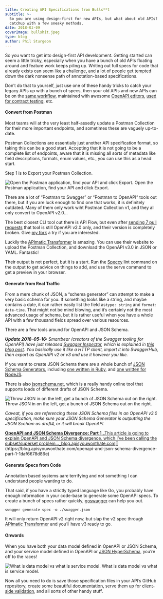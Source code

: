```yaml
---
title: Creating API Specifications from Bulls**t
subtitle: >-
  So you are using design-first for new APIs, but what about old APIs? Play
  catchup with a few sneaky methods.
date: 2018-03-09
coverImage: bullshit.jpeg
type: blog
author: Phil Sturgeon
---
```


So you want to get into design-first API development. Getting started can seem a little tricky, especially when you have a bunch of old APIs floating around and feature work keeps piling up. Writing out full specs for code that already exists can seem like a challenge, and a lot of people get tempted down the dark nonsense path of annotation-based specifications.

Don’t do that to yourself, just use one of these handy tricks to catch your legacy APIs up with a bunch of specs, then your old APIs and new APIs can be on the [same workflow](https://blog.apisyouwonthate.com/weworks-api-specification-workflow-defec45cc037?source=---------5---------------------), maintained with awesome [OpenAPI editors](https://openapi.tools/), [used for contract testing](https://blog.apisyouwonthate.com/tricking-colleagues-into-writing-documentation-via-contract-testing-206308b47e05), etc.

#### Convert from Postman

Most teams will at the very least half-assedly update a Postman Collection for their more important endpoints, and sometimes these are vaguely up-to-date.

Postman Collections are essentially just another API specification format, so taking this can be a good start. Accepting that it is not going to be a complete list of endpoints, aware that it is missing all sorts of metadata like field descriptions, formats, enum values, etc., you can use this as a head start.

Step 1 is to Export your Postman Collection.

![Open the Postman application, find your API and click Export.](https://cdn-images-1.medium.com/max/800/1*ZtxIXvosFR6tUGD1y-Nakg.png)
Open the Postman application, find your API and click Export.

There are a lot of “Postman to Swagger” or “Postman to OpenAPI” tools out there, but if you are luck enough to find one that works, it is definitely outdated. Many of them only work wiht Postman Collection v1, and they all only convert to OpenAPI v2.0…

The best closest CLI tool out there is API Flow, but even after [sending 7 pull requests](https://github.com/luckymarmot/API-Flow/pulls) that tool is still OpenAPI v2.0 only, and their version is completely broken. Give [my fork](https://github.com/philsturgeon/API-Flow) a try if you are interested.

Luckily the [APImatic Transformer](https://apimatic.io/transformer) is amazing. You can use their website to upload the Postman Collection, and download the OpenAPI v3.0 in JSON or YAML. Fantastic!

Their output is not perfect, but it is a start. Run the [Speccy](https://github.com/wework/speccy) lint command on the output to get advice on things to add, and use the serve command to get a preview in your browser.

#### Generate from Real Traffic

From a mere chunk of JSON, a “schema generator” can attempt to make a very basic schema for you. If something looks like a string, and maybe contains a date, it can rather easily list the field as`type: string` and `format: date-time`. That might not be mind blowing, and it’s certainly not the most advanced usage of schema, but it is rather useful when you have a whole API with a few thousand fields spread over various resources.

There are a few tools around for OpenAPI and JSON Schema.

**_Update 2018–05–16:_** _Smartbear (creators of the Swagger tooling for OpenAPI) have just released_ [_Swagger Inspector_](https://inspector.swagger.io/builder)_, which is explained in_ [_this blog post_](https://swagger.io/blog/convert-oas-3-swagger-inspector/)_. You basically use it like a HTTP client, import it into SwaggerHub, then export as OpenAPI v2 or v3 and use it however you like._

If you want to create JSON Schema there are a whole bunch of [JSON Schema Generators](http://json-schema.org/implementations.html#schema-generation), including [one written in Ruby](https://github.com/maxlinc/json-schema-generator), and [one written for NodeJS](https://github.com/stoplightio/json-schema-generator).

There is also [jsonschema.net](http://jsonschema.net), which is a really handy online tool that supports loads of different drafts of JSON Schema.

![Throw JSON in on the left, get a bunch of JSON Schema out on the right.](https://cdn-images-1.medium.com/max/800/1*yoc45QH20TEfiIu4k7K8BQ.png)
Throw JSON in on the left, get a bunch of JSON Schema out on the right.

_Caveat, if you are referencing these JSON Schema files in an OpenAPI v3.0 specification, make sure your JSON Schema Generator is outputting the JSON Sceham as draft4, or it will break OpenAPI._

[**OpenAPI and JSON Schema Divergence: Part 1**
_This article is going to explain OpenAPI and JSON Schema divergence, which I’ve been calling the subset/superset problem…_blog.apisyouwonthate.com](https://blog.apisyouwonthate.com/openapi-and-json-schema-divergence-part-1-1daf6678d86e "https://blog.apisyouwonthate.com/openapi-and-json-schema-divergence-part-1-1daf6678d86e")[](https://blog.apisyouwonthate.com/openapi-and-json-schema-divergence-part-1-1daf6678d86e)

#### Generate Specs from Code

Annotation based systems aare terrifying and not something I can understand people wanting to do.

That said, if you have a strictly typed language like Go, you probably have enough information in your code-base to generate some OpenAPI specs. To create a bunch of specs rather quickly, [goswagger](https://goswagger.io/generate/spec.html) can help you out.

```
swagger generate spec -o ./swagger.json
```

It will only return OpenAPI v2 right now, but slap the v2 spec through [APImatic Transformer](https://apimatic.io/transformer) and you’ll have v3 ready to go.

#### Onwards

When you have both your data model defined in OpenAPI or JSON Schema, and your service model defined in OpenAPI or [JSON HyperSchema](/blog/getting-started-with-json-hyper-schema), you’re off to the races!

![What is data model vs what is service model.](https://cdn-images-1.medium.com/max/800/1*HJNeScvRLelLDfn5RgoXSg.png)
What is data model vs what is service model.

Now all you need to do is save those specification files in your API’s GitHub repository, create some [beautiful documentation](/blog/turning-contracts-into-beautiful-documentation), serve them up for [client-side validation,](https://blog.apisyouwonthate.com/the-many-amazing-uses-of-json-schema-client-side-validation-c78a11fbde45) and all sorts of other handy stuff.
